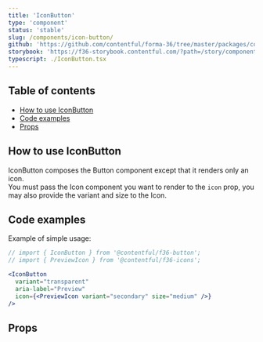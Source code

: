 ```yaml
---
title: 'IconButton'
type: 'component'
status: 'stable'
slug: /components/icon-button/
github: 'https://github.com/contentful/forma-36/tree/master/packages/components/button/src/IconButton'
storybook: 'https://f36-storybook.contentful.com/?path=/story/components-button-iconbutton--basic'
typescript: ./IconButton.tsx
---
```



## Table of contents

- [How to use IconButton](#how-to-use-iconbutton)
- [Code examples](#code-examples)
- [Props](#props)

## How to use IconButton

IconButton composes the Button component except that it renders only an icon.  
You must pass the Icon component you want to render to the `icon` prop, you may also provide the variant and size to the Icon.

## Code examples

Example of simple usage:

```jsx
// import { IconButton } from '@contentful/f36-button';
// import { PreviewIcon } from '@contentful/f36-icons';

<IconButton
  variant="transparent"
  aria-label="Preview"
  icon={<PreviewIcon variant="secondary" size="medium" />}
/>
```

## Props

<Props of="IconButton" />
